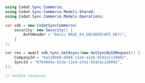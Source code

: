 ```csharp Get.cs
using Codat.Sync.Commerce;
using Codat.Sync.Commerce.Models.Shared;
using Codat.Sync.Commerce.Models.Operations;

var sdk = new CodatSyncCommerce(
    security: new Security() {
        AuthHeader = "Basic BASE_64_ENCODED(API_KEY)",
    }
);

var res = await sdk.Sync.GetAsync(new GetSyncByIdRequest() {
    CompanyId = "8a210b68-6988-11ed-a1eb-0242ac120002",
    SyncId = "6fb40d5e-b13e-11ed-afa1-0242ac120002",
});

// handle response
```
